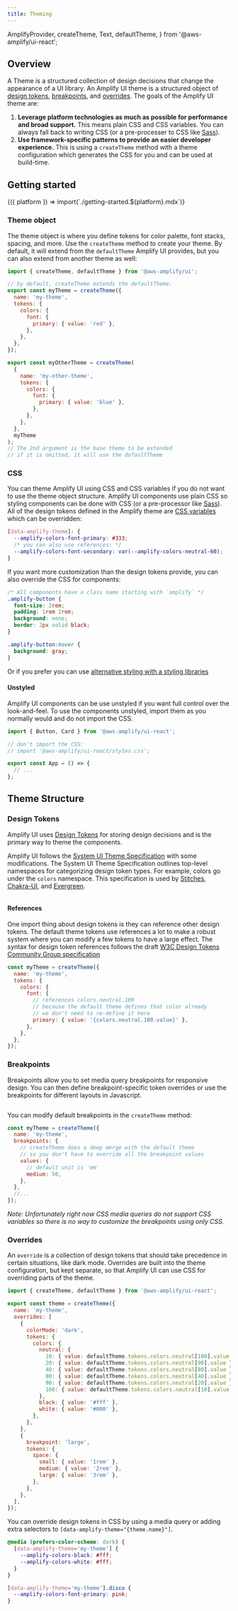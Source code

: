 ```yaml
---
title: Theming
---
```


  AmplifyProvider,
  createTheme,
  Text,
  defaultTheme,
} from '@aws-amplify/ui-react';

## Overview

A Theme is a structured collection of design decisions that change the appearance of a UI library. An Amplify UI theme is a structured object of [design tokens](#design-tokens), [breakpoints](#breakpoints), and [overrides](#overrides). The goals of the Amplify UI theme are:

1. **Leverage platform technologies as much as possible for performance and broad support.** This means plain CSS and CSS variables. You can always fall back to writing CSS (or a pre-processer to CSS like [Sass](https://sass-lang.com/)).
1. **Use framework-specific patterns to provide an easier developer experience.** This is using a `createTheme` method with a theme configuration which generates the CSS for you and can be used at build-time.

## Getting started

<Fragment>
  {({ platform }) => import(`./getting-started.${platform}.mdx`)}
</Fragment>

### Theme object

The theme object is where you define tokens for color palette, font stacks, spacing, and more. Use the `createTheme` method to create your theme. By default, it will extend from the `defaultTheme` Amplify UI provides, but you can also extend from another theme as well:

```javascript
import { createTheme, defaultTheme } from '@aws-amplify/ui';

// by default, createTheme extends the defaultTheme.
export const myTheme = createTheme({
  name: 'my-theme',
  tokens: {
    colors: {
      font: {
        primary: { value: 'red' },
      },
    },
  },
});

export const myOtherTheme = createTheme(
  {
    name: 'my-other-theme',
    tokens: {
      colors: {
        font: {
          primary: { value: 'blue' },
        },
      },
    },
  },
  myTheme
);
// The 2nd argument is the base theme to be extended
// if it is omitted, it will use the defaultTheme
```

### CSS

You can theme Amplify UI using CSS and CSS variables if you do not want to use the theme object structure. Amplify UI components use plain CSS so styling components can be done with CSS (or a pre-processor like [Sass](https://sass-lang.com/)). All of the design tokens defined in the Amplify theme are [CSS variables](https://developer.mozilla.org/en-US/docs/Web/CSS/--*) which can be overridden:

```css
[data-amplify-theme]: {
  --amplify-colors-font-primary: #333;
  /* you can also use references: */
  --amplify-colors-font-secondary: var(--amplify-colors-neutral-60);
}
```

If you want more customization than the design tokens provide, you can also override the CSS for components:

```css
/* All components have a class name starting with `amplify` */
.amplify-button {
  font-size: 2rem;
  padding: 1rem 2rem;
  background: none;
  border: 2px solid black;
}

.amplify-button:hover {
  background: gray;
}
```

Or if you prefer you can use [alternative styling with a styling libraries](alternativeStyling)

#### Unstyled

Amplify UI components can be use unstyled if you want full control over the look-and-feel. To use the components unstyled, import them as you normally would and do not import the CSS.

```jsx
import { Button, Card } from '@aws-amplify/ui-react';

// don't import the CSS:
// import '@aws-amplify/ui-react/styles.css';

export const App = () => {
  // ...
};
```

## Theme Structure

### Design Tokens

Amplify UI uses [Design Tokens](https://www.designtokens.org/) for storing design decisions and is the primary way to theme the components.

Amplify UI follows the [System UI Theme Specification](https://system-ui.com/theme/) with some modifications. The System UI Theme Specification outlines top-level namespaces for categorizing design token types. For example, colors go under the `colors` namespace. This specification is used by [Stitches](https://stitches.dev/docs/tokens), [Chakra-UI](https://chakra-ui.com/docs/theming/theme), and [Evergreen](https://evergreen.segment.com/introduction/theming).

```typescript file=../../../../packages/ui/src/theme/tokens/index.ts#L16-L32
```

#### References

One import thing about design tokens is they can reference other design tokens. The default theme tokens use references a lot to make a robust system where you can modify a few tokens to have a large effect. The syntax for design token references follows the draft [W3C Design Tokens Community Group specification](https://design-tokens.github.io/community-group/format/#aliases-references)

```javascript
const myTheme = createTheme({
  name: 'my-theme',
  tokens: {
    colors: {
      font: {
        // references colors.neutral.100
        // because the default theme defines that color already
        // we don't need to re-define it here
        primary: { value: '{colors.neutral.100.value}' },
      },
    },
  },
});
```

### Breakpoints

Breakpoints allow you to set media query breakpoints for responsive design. You can then define breakpoint-specific token overrides or use the breakpoints for different layouts in Javascript.

```typescript file=../../../../packages/ui/src/theme/breakpoints.ts
```

You can modify default breakpoints in the `createTheme` method:

```javascript
const myTheme = createTheme({
  name: 'my-theme',
  breakpoints: {
    // createTheme does a deep merge with the default theme
    // so you don't have to override all the breakpoint values
    values: {
      // default unit is 'em'
      medium: 50,
    },
  },
  //...
});
```

_Note: Unfortunately right now CSS media queries do not support CSS variables so there is no way to customize the breakpoints using only CSS._

### Overrides

An `override` is a collection of design tokens that should take precedence in certain situations, like dark mode. Overrides are built into the theme configuration, but kept separate, so that Amplify UI can use CSS for overriding parts of the theme.

```javascript
import { createTheme, defaultTheme } from '@aws-amplify/ui-react';

export const theme = createTheme({
  name: 'my-theme',
  overrides: [
    {
      colorMode: 'dark',
      tokens: {
        colors: {
          neutral: {
            10: { value: defaultTheme.tokens.colors.neutral[100].value },
            20: { value: defaultTheme.tokens.colors.neutral[90].value },
            40: { value: defaultTheme.tokens.colors.neutral[80].value },
            80: { value: defaultTheme.tokens.colors.neutral[40].value },
            90: { value: defaultTheme.tokens.colors.neutral[20].value },
            100: { value: defaultTheme.tokens.colors.neutral[10].value },
          },
          black: { value: '#fff' },
          white: { value: '#000' },
        },
      },
    },
    {
      breakpoint: 'large',
      tokens: {
        space: {
          small: { value: '1rem' },
          medium: { value: '2rem' },
          large: { value: '3rem' },
        },
      },
    },
  ],
});
```

You can override design tokens in CSS by using a media query or adding extra selectors to `[data-amplify-theme="{theme.name}"]`.

```css
@media (prefers-color-scheme: dark) {
  [data-amplify-theme='my-theme'] {
    --amplify-colors-black: #fff;
    --amplify-colors-white: #fff;
  }
}

[data-amplify-theme='my-theme'].disco {
  --amplify-colors-font-primary: pink;
}
```

